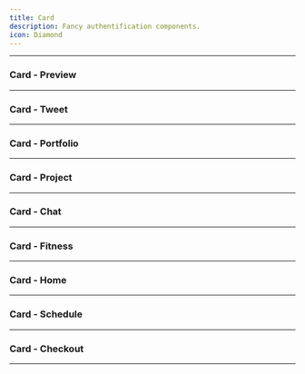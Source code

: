 ```yaml
---
title: Card
description: Fancy authentification components.
icon: Diamond
---
```


---

### Card - Preview


<Preview link="card/card-08">
    <Card_08 />
</Preview>

---

### Card - Tweet


<Preview link="card/card-01">
    <Card_01 />
</Preview>

---

### Card - Portfolio


<Preview link="card/card-02">
    <Card_02 />
</Preview>

---

### Card - Project


<Preview link="card/card-03">
    <Card_03 />
</Preview>

---

### Card - Chat


<Preview link="card/card-04">
    <Card_04 />
</Preview>

---

### Card - Fitness


<Preview link="card/card-05">
    <Card_05 />
</Preview>

---

### Card - Home


<Preview link="card/card-06">
    <Card_06 />
</Preview>

---

### Card - Schedule


<Preview link="card/card-07">
    <Card_07 />
</Preview>

---

### Card - Checkout


<Preview link="card/card-09">
    <Card_09 />
</Preview>

---
